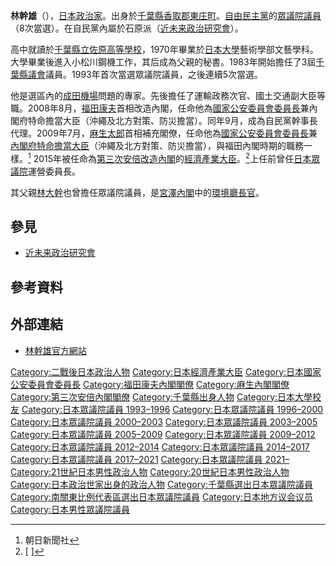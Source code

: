 {{Infobox Officeholder
| name  = 林 幹雄
| original_name = 
| native_name_lang = 
| image = Motoo Hayashi.jpg
| imagesize = 
| country = {{JPN}}
| office = {{JPN}}第21任[[經濟產業大臣|經濟產業大臣]]<br/>第5任{{link-ja|內閣府特命擔當大臣（原子能損害賠償·廢爐等支援機構擔當）|内閣府特命担当大臣（原子力損害賠償・廃炉等支援機構担当）|內閣府特命擔當大臣<br>（原子能損害賠償·廢爐支援）}}
| term_start = 2015年10月7日
| term_end = 2016年8月3日
| primeminister = [[安倍晉三|安倍晉三]]
| predecessor = [[宮澤洋一|宮澤洋一]]
| successor = [[世耕弘成|世耕弘成]]
| office2 = {{JPN}}第78、80任[[國家公安委員會委員長|國家公安委員會委員長]]
| term_start2 = 2009年7月2日
| term_end2 = 2009年9月16日
| primeminister2 = [[麻生太郎|麻生太郎]]
| predecessor2 = [[佐藤勉|佐藤勉]]
| successor2 = {{link-ja|中井洽|中井洽}}
| term_start3 = 2008年8月2日
| term_end3 =2008年9月24日
| primeminister3 = [[福田康夫|福田康夫]]
| predecessor3 = {{link-ja|泉信也|泉信也}}
| successor3 = [[佐藤勉|佐藤勉]]
| office4 = {{JPN}}第13任[[內閣府特命擔當大臣（沖繩及北方對策擔當）|內閣府特命擔當大臣<br>（沖繩北方對策）]]<br/>第14任{{link-ja|內閣府特命擔當大臣（防災擔當）|内閣府特命担当大臣（防災担当）|內閣府特命擔當大臣（防災）}}
| term_start4 = 2009年7月2日
| term_end4 = 2009年9月16日
| primeminister4 = [[麻生太郎|麻生太郎]]
| predecessor4 = [[佐藤勉|佐藤勉]]
| successor4 = [[前原誠司|前原誠司]]
| office5 = {{JPN}}第11任[[內閣府特命擔當大臣（沖繩及北方對策擔當）|內閣府特命擔當大臣<br>（沖繩北方對策）]]
| term_start5 = 2008年8月2日
| term_end5 = 2008年9月24日
| primeminister5 = [[福田康夫|福田康夫]]
| predecessor5 = [[岸田文雄|岸田文雄]]
| successor5 = [[佐藤勉|佐藤勉]]
| office6 = {{JPN}}第12任{{link-ja|內閣府特命擔當大臣（防災擔當）|内閣府特命担当大臣（防災担当）|內閣府特命擔當大臣（防災）}}
| term_start6 = 2008年8月2日
| term_end6 = 2008年9月24日
| primeminister6 = [[福田康夫|福田康夫]]
| predecessor6 = {{link-ja|泉信也|泉信也}}
| successor6 = [[佐藤勉|佐藤勉]]
|office7    = {{JPN}}[[眾議院_(日本)|眾議院]]議員
|term_start7  = 1993年7月18日
|term_end7   = 
|predecessor7 = {{link-ja|谷田川元|谷田川元}}
|successor7   = 
|constituency7= {{Plainlist|
* {{link-ja|千葉縣第2區 (中選舉區)|千葉県第2区 (中選挙区)|千葉縣第2區}}（1993-1996）
* [[千葉縣第10區|千葉縣第10區]]（1996-2009）
* [[比例南關東區|比例南關東區]]（2009-2012）
* [[千葉縣第10區|千葉縣第10區]]（2012年至今）}}
|office8   = {{flagicon|Chiba}}[[千葉縣|千葉縣]]議會議員
|term_start8  = 1983年
|term_end8   = 1993年
| birth_date = {{birth date and age|1947|1|3}}
| birth_place = {{JPN}}[[千葉縣|千葉縣]][[香取郡|香取郡]]（現[[東庄町|東庄町]]）
| native_place = 
| parents = {{link-ja|林大幹|林大幹}}（父）
| relatives = 
| children = 林幹人（長子）
| spouse = 
| party = [[自由民主黨_(日本)|自由民主黨]]
| alma_mater   = [[日本大學|日本大學]]藝術學部
| website      = [http://park19.wakwak.com/~motoo/  官方網站]
}}
{{japanese|japanese=林 幹雄|kana=はやし もとお|romaji=Hayashi Motoo}}
'''林幹雄'''（{{bd|1947年|1月3日|||Hayashida, Motoo}}），[[日本|日本]][[政治家|政治家]]。出身於[[千葉縣|千葉縣]][[香取郡|香取郡]][[東庄町|東庄町]]。[[自由民主黨_(日本)|自由民主黨]]的[[眾議院_(日本)|眾議院]][[日本眾議院議員|議員]]（8次當選）。在自民黨內屬於石原派（[[近未来政治研究會|近未来政治研究會]]）。

高中就讀於[[千葉縣立佐原高等學校|千葉縣立佐原高等學校]]，1970年畢業於[[日本大學|日本大學]]藝術學部文藝學科。大學畢業後進入小松川鋼機工作，其后成為父親的秘書。1983年開始擔任了3屆[[千葉縣議會|千葉縣議會]]議員。1993年首次當選眾議院議員，之後連續5次當選。

他是選區內的[[成田機場|成田機場]]問題的專家。先後擔任了運輸政務次官、國土交通副大臣等職。2008年8月，[[福田康夫|福田康夫]]首相改造內閣，任命他為[[國家公安委員會委員長|國家公安委員會委員長]]兼內閣府特命擔當大臣（沖繩及北方對策、防災擔當）。同年9月，成為自民黨幹事長代理。2009年7月，[[麻生太郎|麻生太郎]]首相補充閣僚，任命他為[[國家公安委員會委員長|國家公安委員會委員長]]兼[[特命擔當大臣|內閣府特命擔當大臣]]（沖繩及北方對策、防災擔當），與福田內閣時期的職務一樣。<ref>[https://web.archive.org/web/20090704132650/http://www.asahi.com/politics/update/0701/TKY200907010272.html {{lang|ja|自民党人事は見送り　新経済財政相に林芳正氏}}] 朝日新聞社</ref>
2015年被任命為[[第三次安倍改造內閣|第三次安倍改造內閣]]的[[經濟產業大臣|經濟產業大臣]]。<ref>[{{Cite web |url=http://www.sankei.com/politics/news/151007/plt1510070038-n1.html |script-title=ja:菅義偉官房長官が閣僚名簿を発表 |access-date=2015-10-07 |archive-date=2015-10-10 |archive-url=https://web.archive.org/web/20151010003627/http://www.sankei.com/politics/news/151007/plt1510070038-n1.html |dead-url=no }} {{lang|ja|菅義偉官房長官が閣僚名簿を発表}}]</ref>上任前曾任[[日本眾議院|日本眾議院]]運營委員長。

其父親[[林大幹|林大幹]]也曾擔任眾議院議員，是[[宮澤內閣|宮澤內閣]]中的[[環境廳長官|環境廳長官]]。

==參見==
* [[近未来政治研究會|近未来政治研究會]]

==參考資料==
{{reflist}}

== 外部連結 ==
* [http://park19.wakwak.com/~motoo/ 林幹雄官方網站] {{Wayback|url=http://park19.wakwak.com/~motoo/ |date=20201101095610 }}{{ja}}

{{start box}}
{{s-off}}
{{succession box 
| title  = {{Flagicon|日本}} [[經濟產業大臣|經濟產業大臣]]
| before = [[宮澤洋一|宮澤洋一]]
| years  = 第21代：2015年—2016年
| after  = [[世耕弘成|世耕弘成]]
}}
{{succession box 
| title  = {{Flagicon|日本}} [[國家公安委員會委員長|國家公安委員會委員長]]
| before = [[泉信也|泉信也]]<br />[[佐藤勉|佐藤勉]]
| years  = 第78代：2008年<br />第80代：2009年
| after  = [[佐藤勉|佐藤勉]]<br />[[中井洽|中井洽]]
}}
{{succession box 
| title  = {{Flagicon|日本}} [[特命擔當大臣|特命擔當大臣]]（沖繩及北方）
| before = [[岸田文雄|岸田文雄]]<br />[[佐藤勉|佐藤勉]]
| years  = 2008年<br />2009年
| after  = [[佐藤勉|佐藤勉]]<br />[[前原誠司|前原誠司]]
}}
{{succession box 
| title  = {{Flagicon|日本}} [[特命擔當大臣|特命擔當大臣]]（防災）
| before = [[泉信也|泉信也]]<br />[[佐藤勉|佐藤勉]]
| years  = 2008年<br />2009年
| after  = [[佐藤勉|佐藤勉]]<br />[[前原誠司|前原誠司]]
}}
{{end box}}

{{經濟產業大臣}}
{{國家公安委員會委員長}}
{{福田康夫內閣}}
{{麻生內閣}}
{{第三次安倍內閣}}

{{Authority control}}
{{DEFAULTSORT:Hayashi Motoo}}
[[Category:二戰後日本政治人物|Category:二戰後日本政治人物]]
[[Category:日本經濟產業大臣|Category:日本經濟產業大臣]]
[[Category:日本國家公安委員會委員長|Category:日本國家公安委員會委員長]]
[[Category:福田康夫內閣閣僚|Category:福田康夫內閣閣僚]]
[[Category:麻生內閣閣僚|Category:麻生內閣閣僚]]
[[Category:第三次安倍內閣閣僚|Category:第三次安倍內閣閣僚]]
[[Category:千葉縣出身人物|Category:千葉縣出身人物]]
[[Category:日本大學校友|Category:日本大學校友]]
[[Category:日本眾議院議員_1993–1996|Category:日本眾議院議員 1993–1996]]
[[Category:日本眾議院議員_1996–2000|Category:日本眾議院議員 1996–2000]]
[[Category:日本眾議院議員_2000–2003|Category:日本眾議院議員 2000–2003]]
[[Category:日本眾議院議員_2003–2005|Category:日本眾議院議員 2003–2005]]
[[Category:日本眾議院議員_2005–2009|Category:日本眾議院議員 2005–2009]]
[[Category:日本眾議院議員_2009–2012|Category:日本眾議院議員 2009–2012]]
[[Category:日本眾議院議員_2012–2014|Category:日本眾議院議員 2012–2014]]
[[Category:日本眾議院議員_2014–2017|Category:日本眾議院議員 2014–2017]]
[[Category:日本眾議院議員_2017–2021|Category:日本眾議院議員 2017–2021]]
[[Category:日本眾議院議員_2021–|Category:日本眾議院議員 2021–]]
[[Category:21世紀日本男性政治人物|Category:21世紀日本男性政治人物]]
[[Category:20世紀日本男性政治人物|Category:20世紀日本男性政治人物]]
[[Category:日本政治世家出身的政治人物|Category:日本政治世家出身的政治人物]]
[[Category:千葉縣選出日本眾議院議員|Category:千葉縣選出日本眾議院議員]]
[[Category:南關東比例代表區選出日本眾議院議員|Category:南關東比例代表區選出日本眾議院議員]]
[[Category:日本地方议会议员|Category:日本地方议会议员]]
[[Category:日本男性眾議院議員|Category:日本男性眾議院議員]]